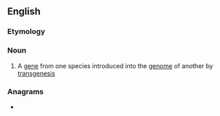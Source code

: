 {{also|transgène}}
==English==

===Etymology===
{{prefix|en|trans|gene}}

===Noun===
{{wikipedia}}
{{en-noun}}

# {{lb|en|genetics|biotechnology}} A [[gene]] from one species introduced into the [[genome]] of another by [[transgenesis]]

===Anagrams===
* {{anagrams|en|a=aeegnnrst|generants}}